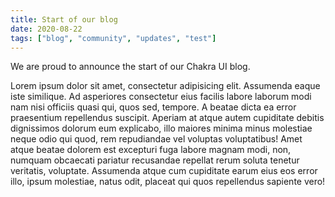 ```yaml
---
title: Start of our blog
date: 2020-08-22
tags: ["blog", "community", "updates", "test"]
---
```


We are proud to announce the start of our Chakra UI blog.

Lorem ipsum dolor sit amet, consectetur adipisicing elit. Assumenda eaque iste
similique. Ad asperiores consectetur eius facilis labore laborum modi nam nisi
officiis quasi qui, quos sed, tempore. A beatae dicta ea error praesentium
repellendus suscipit. Aperiam at atque autem cupiditate debitis dignissimos
dolorum eum explicabo, illo maiores minima minus molestiae neque odio qui quod,
rem repudiandae vel voluptas voluptatibus! Amet atque beatae dolorem est
excepturi fuga labore magnam modi, non, numquam obcaecati pariatur recusandae
repellat rerum soluta tenetur veritatis, voluptate. Assumenda atque cum
cupiditate earum eius eos error illo, ipsum molestiae, natus odit, placeat qui
quos repellendus sapiente vero!
